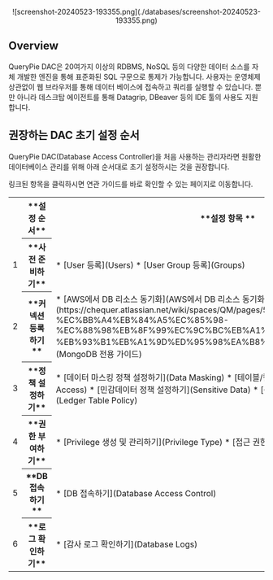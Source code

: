 
<p align="center">
![screenshot-20240523-193355.png](./databases/screenshot-20240523-193355.png)
</p>

## Overview

QueryPie DAC은 20여가지 이상의 RDBMS, NoSQL 등의 다양한 데이터 소스를 자체 개발한 엔진을 통해 표준화된 SQL 구문으로 통제가 가능합니다. 사용자는 운영체제 상관없이 웹 브라우저를 통해 데이터 베이스에 접속하고 쿼리를 실행할 수 있습니다. 뿐만 아니라 데스크탑 에이전트를 통해 Datagrip, DBeaver 등의 IDE 툴의 사용도 지원합니다.

## 권장하는 DAC 초기 설정 순서

QueryPie DAC(Database Access Controller)을 처음 사용하는 관리자라면 원활한 데이터베이스 관리를 위해 아래 순서대로 초기 설정하시는 것을 권장합니다.

<Callout type="info">
링크된 항목을 클릭하시면 연관 가이드를 바로 확인할 수 있는 페이지로 이동합니다.
</Callout>
<table data-table-width="760" data-layout="default" local-id="732b2fe2-d76c-4f02-aa32-1d192dd4db6e">
<colgroup>
<col/>
<col/>
<col/>
</colgroup>
<tbody>
<tr>
<th class="numberingColumn">
</th>
<th>
**설정 순서**
</th>
<th>
**설정 항목 **
</th>
</tr>
<tr>
<td class="numberingColumn">
1
</td>
<th>
**사전 준비하기**
</th>
<td>
* [User 등록](Users) 
* [User Group 등록](Groups)
</td>
</tr>
<tr>
<td class="numberingColumn">
2
</td>
<th>
**커넥션 등록하기**
</th>
<td>
* [AWS에서 DB 리소스 동기화](AWS에서 DB 리소스 동기화)
* [수동으로 데이터베이스 등록하기](https://chequer.atlassian.net/wiki/spaces/QM/pages/544014712/DB+Connections#DB-%EC%BB%A4%EB%84%A5%EC%85%98-%EC%88%98%EB%8F%99%EC%9C%BC%EB%A1%9C-%EB%93%B1%EB%A1%9D%ED%95%98%EA%B8%B0)
* [데이터 소스별 설정 가이드](MongoDB 전용 가이드)
</td>
</tr>
<tr>
<td class="numberingColumn">
3
</td>
<th>
**정책 설정하기**
</th>
<td>
* [데이터 마스킹 정책 설정하기](Data Masking)
* [테이블/컬럼 접근 제한 정책 설정하기](Data Access)
* [민감데이터 정책 설정하기](Sensitive Data)
* [원장 테이블 통제 정책 설정하기](Ledger Table Policy)
</td>
</tr>
<tr>
<td class="numberingColumn">
4
</td>
<th>
**권한 부여하기**
</th>
<td>
* [Privilege 생성 및 관리하기](Privilege Type)
* [접근 권한 부여 및 회수하기 ](Access Control)
</td>
</tr>
<tr>
<td class="numberingColumn">
5
</td>
<th>
**DB 접속하기**
</th>
<td>
* [DB 접속하기](Database Access Control)
</td>
</tr>
<tr>
<td class="numberingColumn">
6
</td>
<th>
**로그 확인하기**
</th>
<td>
* [감사 로그 확인하기](Database Logs)
</td>
</tr>
</tbody>
</table>
